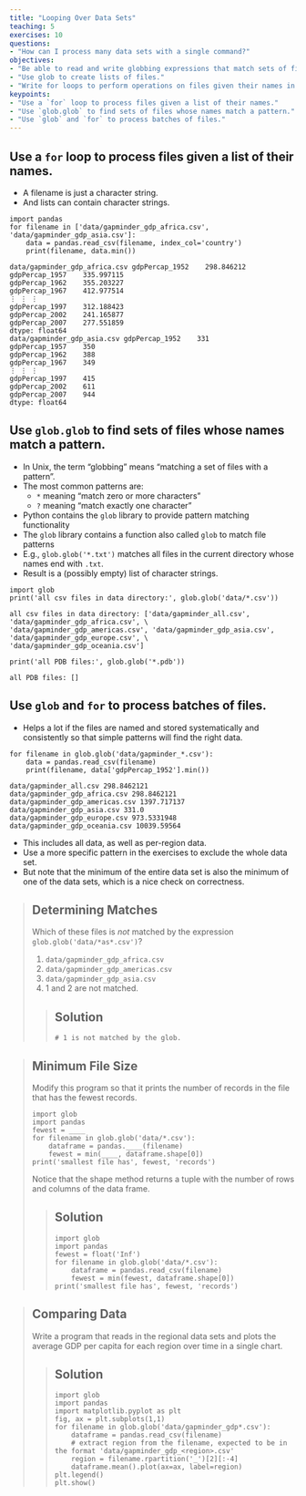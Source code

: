 ```yaml
---
title: "Looping Over Data Sets"
teaching: 5
exercises: 10
questions:
- "How can I process many data sets with a single command?"
objectives:
- "Be able to read and write globbing expressions that match sets of files."
- "Use glob to create lists of files."
- "Write for loops to perform operations on files given their names in a list."
keypoints:
- "Use a `for` loop to process files given a list of their names."
- "Use `glob.glob` to find sets of files whose names match a pattern."
- "Use `glob` and `for` to process batches of files."
---
```


<script src="hideOutput_md.js"></script>

<link rel="stylesheet" type="text/css" href="fold.css">


## Use a `for` loop to process files given a list of their names.

*   A filename is just a character string.
*   And lists can contain character strings.

~~~
import pandas
for filename in ['data/gapminder_gdp_africa.csv', 'data/gapminder_gdp_asia.csv']:
    data = pandas.read_csv(filename, index_col='country')
    print(filename, data.min())
~~~

~~~
data/gapminder_gdp_africa.csv gdpPercap_1952    298.846212
gdpPercap_1957    335.997115
gdpPercap_1962    355.203227
gdpPercap_1967    412.977514
⋮ ⋮ ⋮
gdpPercap_1997    312.188423
gdpPercap_2002    241.165877
gdpPercap_2007    277.551859
dtype: float64
data/gapminder_gdp_asia.csv gdpPercap_1952    331
gdpPercap_1957    350
gdpPercap_1962    388
gdpPercap_1967    349
⋮ ⋮ ⋮
gdpPercap_1997    415
gdpPercap_2002    611
gdpPercap_2007    944
dtype: float64
~~~


## Use `glob.glob` to find sets of files whose names match a pattern.

*   In Unix, the term "globbing" means "matching a set of files with a pattern".
*   The most common patterns are:
    *   `*` meaning "match zero or more characters"
    *   `?` meaning "match exactly one character"
*   Python contains the `glob` library to provide pattern matching functionality
*   The `glob` library contains a function also called `glob` to match file patterns
*   E.g., `glob.glob('*.txt')` matches all files in the current directory 
    whose names end with `.txt`.
*   Result is a (possibly empty) list of character strings.

~~~
import glob
print('all csv files in data directory:', glob.glob('data/*.csv'))
~~~

~~~
all csv files in data directory: ['data/gapminder_all.csv', 'data/gapminder_gdp_africa.csv', \
'data/gapminder_gdp_americas.csv', 'data/gapminder_gdp_asia.csv', 'data/gapminder_gdp_europe.csv', \
'data/gapminder_gdp_oceania.csv']
~~~


~~~
print('all PDB files:', glob.glob('*.pdb'))
~~~

~~~
all PDB files: []
~~~


## Use `glob` and `for` to process batches of files.

*   Helps a lot if the files are named and stored systematically and consistently
    so that simple patterns will find the right data.

~~~
for filename in glob.glob('data/gapminder_*.csv'):
    data = pandas.read_csv(filename)
    print(filename, data['gdpPercap_1952'].min())
~~~

~~~
data/gapminder_all.csv 298.8462121
data/gapminder_gdp_africa.csv 298.8462121
data/gapminder_gdp_americas.csv 1397.717137
data/gapminder_gdp_asia.csv 331.0
data/gapminder_gdp_europe.csv 973.5331948
data/gapminder_gdp_oceania.csv 10039.59564
~~~


*   This includes all data, as well as per-region data.
*   Use a more specific pattern in the exercises to exclude the whole data set.
*   But note that the minimum of the entire data set is also the minimum of one of the data sets,
    which is a nice check on correctness.

> ## Determining Matches
>
> Which of these files is *not* matched by the expression `glob.glob('data/*as*.csv')`?
>
> 1. `data/gapminder_gdp_africa.csv`
> 2. `data/gapminder_gdp_americas.csv`
> 3. `data/gapminder_gdp_asia.csv`
> 4. 1 and 2 are not matched.
>
> > ## Solution
> > <div class="fold s">
> > ~~~
> > # 1 is not matched by the glob.
> > ~~~
> > </div>
> 


> ## Minimum File Size
>
> Modify this program so that it prints the number of records in
> the file that has the fewest records.
>
> ~~~
> import glob
> import pandas
> fewest = ____
> for filename in glob.glob('data/*.csv'):
>     dataframe = pandas.____(filename)
>     fewest = min(____, dataframe.shape[0])
> print('smallest file has', fewest, 'records')
> ~~~
> 
> Notice that the shape method returns a tuple with 
> the number of rows and columns of the data frame.
>
> > ## Solution
> > <div class="fold s">
> > ~~~
> > import glob
> > import pandas
> > fewest = float('Inf')
> > for filename in glob.glob('data/*.csv'):
> >     dataframe = pandas.read_csv(filename)
> >     fewest = min(fewest, dataframe.shape[0])
> > print('smallest file has', fewest, 'records')
> > ~~~
> > </div>
> 


> ## Comparing Data
>
> Write a program that reads in the regional data sets
> and plots the average GDP per capita for each region over time
> in a single chart.
> 
> > ## Solution
> > <div class="fold s">
> > ~~~
> > import glob
> > import pandas 
> > import matplotlib.pyplot as plt
> > fig, ax = plt.subplots(1,1)
> > for filename in glob.glob('data/gapminder_gdp*.csv'):
> >     dataframe = pandas.read_csv(filename)
> >     # extract region from the filename, expected to be in the format 'data/gapminder_gdp_<region>.csv'
> >     region = filename.rpartition('_')[2][:-4] 
> >     dataframe.mean().plot(ax=ax, label=region)
> > plt.legend()
> > plt.show()
> > ~~~
> > </div>
> 

